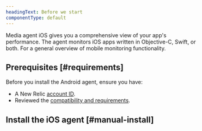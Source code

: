 ```yaml
---
headingText: Before we start
componentType: default
---
```


Media agent iOS gives you a comprehensive view of your app's performance. The agent monitors iOS apps written in Objective-C, Swift, or both. For a general overview of mobile monitoring functionality.

## Prerequisites [#requirements]

Before you install the Android agent, ensure you have:

- A New Relic [account ID](/docs/accounts/accounts-billing/account-setup/account-id).
- Reviewed the [compatibility and requirements](/docs/streaming-video-&-ads/installation/mobile/ios/ios-compatibility-requirements).

## Install the iOS agent [#manual-install]

